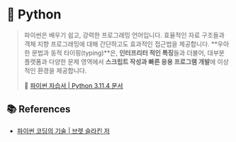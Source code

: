 # 🐍 Python

> 파이썬은 배우기 쉽고, 강력한 프로그래밍 언어입니다. 효율적인 자료 구조들과 객체 지향 프로그래밍에 대해 간단하고도 효과적인 접근법을 제공합니다. **우아한 문법과 동적 타이핑(typing)**은, **인터프리터 적인 특징**들과 더불어, 대부분 플랫폼과 다양한 문제 영역에서 **스크립트 작성과 빠른 응용 프로그램 개발**에 이상적인 환경을 제공합니다.
>
> 🔗 [파이썬 자습서 | Python 3.11.4 문서](https://docs.python.org/ko/3/tutorial/index.html)

## 📚 References

- [파이썬 코딩의 기술 | 브렛 슬라킨 저](https://product.kyobobook.co.kr/detail/S000001834494)
